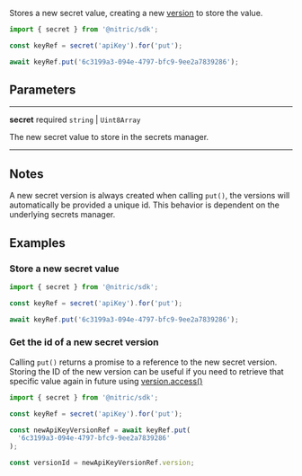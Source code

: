 Stores a new secret value, creating a new [version](./secret-version) to store the value.

```javascript
import { secret } from '@nitric/sdk';

const keyRef = secret('apiKey').for('put');

await keyRef.put('6c3199a3-094e-4797-bfc9-9ee2a7839286');
```

## Parameters

---

**secret** required `string` | `Uint8Array`

The new secret value to store in the secrets manager.

---

## Notes

A new secret version is always created when calling `put()`, the versions will automatically be provided a unique id. This behavior is dependent on the underlying secrets manager.

## Examples

### Store a new secret value

```javascript
import { secret } from '@nitric/sdk';

const keyRef = secret('apiKey').for('put');

await keyRef.put('6c3199a3-094e-4797-bfc9-9ee2a7839286');
```

### Get the id of a new secret version

Calling `put()` returns a promise to a reference to the new secret version. Storing the ID of the new version can be useful if you need to retrieve that specific value again in future using [version.access()](./secret-version-access)

```javascript
import { secret } from '@nitric/sdk';

const keyRef = secret('apiKey').for('put');

const newApiKeyVersionRef = await keyRef.put(
  '6c3199a3-094e-4797-bfc9-9ee2a7839286'
);

const versionId = newApiKeyVersionRef.version;
```
